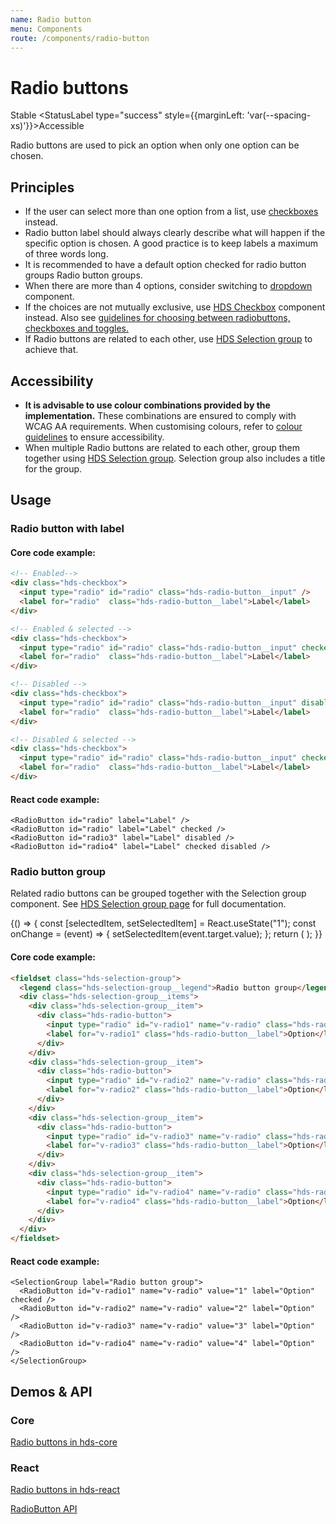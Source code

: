 ```yaml
---
name: Radio button
menu: Components
route: /components/radio-button
---
```




# Radio buttons

<StatusLabel type="info">Stable</StatusLabel>
<StatusLabel type="success" style={{marginLeft: 'var(--spacing-xs)'}}>Accessible</StatusLabel>

<LargeParagraph>
  Radio buttons are used to pick an option when only one option can be chosen. 
</LargeParagraph>

## Principles

- If the user can select more than one option from a list, use [checkboxes](/components/checkbox) instead.
- Radio button label should always clearly describe what will happen if the specific option is chosen. A good practice is to keep labels a maximum of three words long.
- It is recommended to have a default option checked for radio button groups Radio button groups.
- When there are more than 4 options, consider switching to [dropdown](/components/dropdown) component.
- If the choices are not mutually exclusive, use [HDS Checkbox](/components/checkbox) component instead. Also see [guidelines for choosing between radiobuttons, checkboxes and toggles.](/guidelines/checkboxs-radiobuttons-toggles)
- If Radio buttons are related to each other, use [HDS Selection group](/components/selection-group) to achieve that. 
 

## Accessibility

- **It is advisable to use colour combinations provided by the implementation.** These combinations are ensured to comply with WCAG AA requirements. When customising colours, refer to [colour guidelines](/design-tokens/colour "Colour") to ensure accessibility.
- When multiple Radio buttons are related to each other, group them together using [HDS Selection group](/components/selection-group). Selection group also includes a title for the group.

## Usage
### Radio button with label

<Playground>
  <RadioButton id="radio" label="Label" />
  <RadioButton id="radio2" label="Label" checked />
  <RadioButton id="radio3" label="Label" disabled />
  <RadioButton id="radio4" label="Label" checked disabled />
</Playground>

#### Core code example:
```html
<!-- Enabled-->
<div class="hds-checkbox">
  <input type="radio" id="radio" class="hds-radio-button__input" />
  <label for="radio"  class="hds-radio-button__label">Label</label>
</div>

<!-- Enabled & selected -->
<div class="hds-checkbox">
  <input type="radio" id="radio" class="hds-radio-button__input" checked />
  <label for="radio"  class="hds-radio-button__label">Label</label>
</div>

<!-- Disabled -->
<div class="hds-checkbox">
  <input type="radio" id="radio" class="hds-radio-button__input" disabled />
  <label for="radio"  class="hds-radio-button__label">Label</label>
</div>

<!-- Disabled & selected -->
<div class="hds-checkbox">
  <input type="radio" id="radio" class="hds-radio-button__input" checked disabled />
  <label for="radio"  class="hds-radio-button__label">Label</label>
</div>
```

#### React code example:
```tsx
<RadioButton id="radio" label="Label" />
<RadioButton id="radio" label="Label" checked />
<RadioButton id="radio3" label="Label" disabled />
<RadioButton id="radio4" label="Label" checked disabled />
```

### Radio button group

Related radio buttons can be grouped together with the Selection group component. See [HDS Selection group page](/components/selection-group) for full documentation.

<Playground>
  {() => {
    const [selectedItem, setSelectedItem] = React.useState("1");
    const onChange = (event) => {
      setSelectedItem(event.target.value);
    };
    return (
      <SelectionGroup label="Radio button group">
        <RadioButton id="v-radio1" name="v-radio" value="1" label="Option" checked={selectedItem === "1"} onChange={onChange} />
        <RadioButton id="v-radio2" name="v-radio" value="2" label="Option" checked={selectedItem === "2"} onChange={onChange} />
        <RadioButton id="v-radio3" name="v-radio" value="3" label="Option" checked={selectedItem === "3"} onChange={onChange} />
        <RadioButton id="v-radio4" name="v-radio" value="4" label="Option" checked={selectedItem === "4"} onChange={onChange} />
      </SelectionGroup>
    );
  }}
</Playground>

#### Core code example:
```html
<fieldset class="hds-selection-group">
  <legend class="hds-selection-group__legend">Radio button group</legend>
  <div class="hds-selection-group__items">
    <div class="hds-selection-group__item">
      <div class="hds-radio-button">
        <input type="radio" id="v-radio1" name="v-radio" class="hds-radio-button__input" name="example" value="foo" checked />
        <label for="v-radio1" class="hds-radio-button__label">Option</label>
      </div>
    </div>
    <div class="hds-selection-group__item">
      <div class="hds-radio-button">
        <input type="radio" id="v-radio2" name="v-radio" class="hds-radio-button__input" name="example" value="bar" />
        <label for="v-radio2" class="hds-radio-button__label">Option</label>
      </div>
    </div>
    <div class="hds-selection-group__item">
      <div class="hds-radio-button">
        <input type="radio" id="v-radio3" name="v-radio" class="hds-radio-button__input" name="example" value="baz" />
        <label for="v-radio3" class="hds-radio-button__label">Option</label>
      </div>
    </div>
    <div class="hds-selection-group__item">
      <div class="hds-radio-button">
        <input type="radio" id="v-radio4" name="v-radio" class="hds-radio-button__input" name="example" value="qux" />
        <label for="v-radio4" class="hds-radio-button__label">Option</label>
      </div>
    </div>
  </div>
</fieldset>
```

#### React code example:
```tsx
<SelectionGroup label="Radio button group">
  <RadioButton id="v-radio1" name="v-radio" value="1" label="Option" checked />
  <RadioButton id="v-radio2" name="v-radio" value="2" label="Option" />
  <RadioButton id="v-radio3" name="v-radio" value="3" label="Option" />
  <RadioButton id="v-radio4" name="v-radio" value="4" label="Option" />
</SelectionGroup>
```

## Demos & API

### Core

[Radio buttons in hds-core](/storybook/core/?path=/story/components-radio-button--default)

### React

[Radio buttons in hds-react](/storybook/react/?path=/story/components-radiobutton--default)

[RadioButton API](/storybook/react/?path=/docs/components-radiobutton--default)
